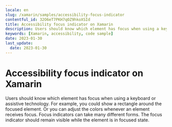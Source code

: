 ```yaml
---
locale: en
slug: /xamarin/samples/accessibility-focus-indicator
contentful_id: 32O6eT7PKH7qOZ9hkoXSId
title: Accessibility focus indicator on Xamarin
description: Users should know which element has focus when using a keyboard or assistive technology.
keywords: [Xamarin, accessibility, code sample]
date: 2023-01-30
last_update:
  date: 2023-01-30
---
```


# Accessibility focus indicator on Xamarin

Users should know which element has focus when using a keyboard or assistive technology. For example, you could show a rectangle around the focused element. Or you can adjust the colors whenever an element receives focus. Focus indicators can take many different forms. The focus indicator should remain visible while the element is in focused state.

<CodeSample id="accessibility-focus-indicator" framework="xamarin" locale="en"/>
